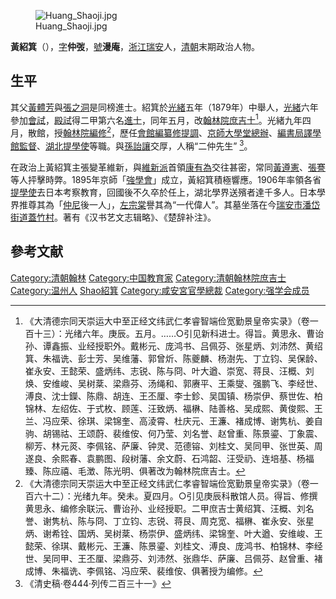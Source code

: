[[File:Huang_Shaoji.jpg|thumb]]

'''黃紹箕'''（{{bd|1854年||1908年||catIdx=Huang黃紹箕}}），[[表字|字]]'''仲弢'''，[[號|號]]'''漫庵'''，[[浙江|浙江]][[瑞安|瑞安]]人，[[清朝|清朝]]末期政治人物。

==生平==
其父[[黃體芳|黃體芳]]與[[張之洞|張之洞]]是同榜進士。紹箕於[[光緒|光緒]]五年（1879年）中舉人，[[光緒|光緒]]六年參加[[會試|會試]]，[[殿試|殿試]]得二甲第六名[[進士|進士]]，同年五月，改[[翰林院|翰林院]][[庶吉士|庶吉士]]<ref>《大清德宗同天崇运大中至正经文纬武仁孝睿智端俭宽勤景皇帝实录》（卷一百十三）：光绪六年。庚辰。五月。……○引见新科进士。得旨。黄思永、曹诒孙、谭鑫振、业经授职外。戴彬元、庞鸿书、吕佩芬、张星炳、刘沛然、黄绍箕、朱福诜、彭士芳、吴维藩、郭曾炘、陈夔麟、杨澍先、丁立钧、吴保龄、崔永安、王懿荣、盛炳纬、志锐、陈与冏、叶大遒、崇宽、蒋艮、汪概、刘焕、安维峻、吴树棻、梁鼎芬、汤绳和、郭赓平、王乘燮、强鹏飞、李经世、溥良、沈士鑅、陈鼎、胡连、王丕厘、李士鉁、吴国镇、杨崇伊、蔡世佐、柏锦林、左绍佐、于式枚、顾莲、汪致炳、福楙、陆善格、吴成熙、黄俊熙、王兰、冯应荣、徐琪、梁锦奎、高淩霄、杜庆元、王濂、褚成博、谢隽杭、姜自驹、胡锡祜、王颂蔚、裴维侒、何乃莹、刘名誉、赵曾重、陈景鎏、丁象震、柳芳、林元菼、李佩铭、萨廉、钟灵、范德镕、刘桂文、吴同甲、张世英、周遂良、余熙春、袁鹏图、段树藩、余文蔚、石鸿韶、汪受礽、连培基、杨福臻、陈应禧、毛澂、陈光明、俱著改为翰林院庶吉士。</ref>。光緒九年四月，散館，授[[翰林院|翰林院]][[編修|編修]]<ref>《大清德宗同天崇运大中至正经文纬武仁孝睿智端俭宽勤景皇帝实录》（卷一百六十二）：光绪九年。癸未。夏四月。○引见庚辰科散馆人员。得旨、修撰黄思永、编修余联沅、曹诒孙、业经授职。二甲庶吉士黄绍箕、汪概、刘名誉、谢隽杭、陈与冏、丁立钧、志锐、蒋艮、周克宽、福楙、崔永安、张星炳、谢希铨、国炳、吴树棻、杨崇伊、盛炳纬、梁锦奎、叶大遒、安维峻、王懿荣、徐琪、戴彬元、王濂、陈景鎏、刘桂文、溥良、庞鸿书、柏锦林、李经世、吴同甲、王丕厘、梁鼎芬、刘沛然、张鼎华、萨廉、吕佩芬、赵曾重、褚成博、朱福诜、李佩铭、冯应荣、裴维侒、俱著授为编修。</ref>，歷任[[會館編纂修提調|會館編纂修提調]]、[[京師大學堂總辦|京師大學堂總辦]]、[[編書局譯學館監督|編書局譯學館監督]]、[[湖北提學使|湖北提學使]]等職。與[[孫詒讓|孫詒讓]]交厚，人稱“二仲先生”
<ref>《清史稿·卷444·列传二百三十一》</ref>。

在政治上黃紹箕主張變革維新，與[[維新派|維新派]]首領[[康有為|康有為]]交往甚密，常同[[黃遵憲|黃遵憲]]、[[張謇|張謇]]等人抨擊時弊。1895年京師「[[強學會|強學會]]」成立，黃紹箕積極響應。1906年率領各省[[提學使|提學使]]去日本考察教育，回國後不久卒於任上，湖北學界送殯者達千多人。日本學界推尊其為「[[孔子|仲尼]]後一人」，[[左宗棠|左宗棠]]譽其為“一代偉人”。其墓坐落在今[[瑞安市|瑞安市]][[潘岱街道|潘岱街道]][[蓋竹村|蓋竹村]]。著有《汉书艺文志辑略》、《楚辞补注》。

==參考文献==
{{reflist|2}}

{{光緒六年庚辰科殿試金榜}}
{{DEFAULTSORT:Huang黃紹箕}}
[[Category:清朝翰林|Category:清朝翰林]]
[[Category:中国教育家|Category:中国教育家]]
[[Category:清朝翰林院庶吉士|Category:清朝翰林院庶吉士]]
[[Category:温州人|Category:温州人]]
[[Category:黃姓|Shao紹箕]]
[[Category:咸安宮官學總裁|Category:咸安宮官學總裁]]
[[Category:强学会成员|Category:强学会成员]]